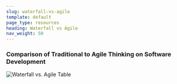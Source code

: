 ```yaml
---
slug: waterfall-vs-agile
template: default
page_type: resources
heading: Waterfall vs Agile
nav_weight: 50
---
```

### Comparison of Traditional to Agile Thinking on Software Development

![Waterfall vs. Agile Table](tech-far-hub/static/images/Agile-table-01.jpg)
